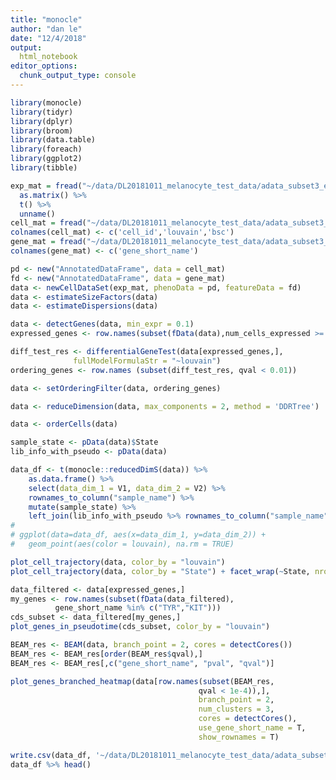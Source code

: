 ```yaml
---
title: "monocle"
author: "dan le"
date: "12/4/2018"
output: 
  html_notebook
editor_options: 
  chunk_output_type: console
---
```


```r
library(monocle)
library(tidyr)
library(dplyr)
library(broom)
library(data.table)
library(foreach)
library(ggplot2)
library(tibble)
```

```r
exp_mat = fread("~/data/DL20181011_melanocyte_test_data/adata_subset3_exp.csv", header=F) %>% 
  as.matrix() %>% 
  t() %>% 
  unname() 
cell_mat = fread("~/data/DL20181011_melanocyte_test_data/adata_subset3_cell.csv", header=F)
colnames(cell_mat) <- c('cell_id','louvain','bsc')
gene_mat = fread("~/data/DL20181011_melanocyte_test_data/adata_subset3_gene.csv", header=F)
colnames(gene_mat) <- c('gene_short_name')
```

```r
pd <- new("AnnotatedDataFrame", data = cell_mat)
fd <- new("AnnotatedDataFrame", data = gene_mat)
data <- newCellDataSet(exp_mat, phenoData = pd, featureData = fd)
data <- estimateSizeFactors(data)
data <- estimateDispersions(data)

data <- detectGenes(data, min_expr = 0.1)
expressed_genes <- row.names(subset(fData(data),num_cells_expressed >= 10))

diff_test_res <- differentialGeneTest(data[expressed_genes,],
              fullModelFormulaStr = "~louvain")
ordering_genes <- row.names (subset(diff_test_res, qval < 0.01))

data <- setOrderingFilter(data, ordering_genes)

data <- reduceDimension(data, max_components = 2, method = 'DDRTree')

data <- orderCells(data)
```

```r
sample_state <- pData(data)$State
lib_info_with_pseudo <- pData(data)

data_df <- t(monocle::reducedDimS(data)) %>%
    as.data.frame() %>%
    select(data_dim_1 = V1, data_dim_2 = V2) %>%
    rownames_to_column("sample_name") %>%
    mutate(sample_state) %>%
    left_join(lib_info_with_pseudo %>% rownames_to_column("sample_name"), by = "sample_name")
# 
# ggplot(data=data_df, aes(x=data_dim_1, y=data_dim_2)) + 
#   geom_point(aes(color = louvain), na.rm = TRUE)

plot_cell_trajectory(data, color_by = "louvain")
plot_cell_trajectory(data, color_by = "State") + facet_wrap(~State, nrow = 1)

data_filtered <- data[expressed_genes,]
my_genes <- row.names(subset(fData(data_filtered),
          gene_short_name %in% c("TYR","KIT")))
cds_subset <- data_filtered[my_genes,]
plot_genes_in_pseudotime(cds_subset, color_by = "louvain")

```

```r
BEAM_res <- BEAM(data, branch_point = 2, cores = detectCores())
BEAM_res <- BEAM_res[order(BEAM_res$qval),]
BEAM_res <- BEAM_res[,c("gene_short_name", "pval", "qval")]
```


```r
plot_genes_branched_heatmap(data[row.names(subset(BEAM_res,
                                          qval < 1e-4)),],
                                          branch_point = 2,
                                          num_clusters = 3,
                                          cores = detectCores(),
                                          use_gene_short_name = T,
                                          show_rownames = T)
```


```r
write.csv(data_df, '~/data/DL20181011_melanocyte_test_data/adata_subset3_psuedotime.csv')
data_df %>% head()
```